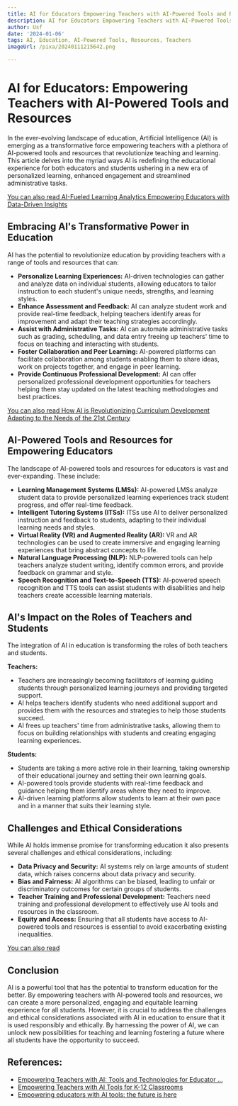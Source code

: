 ```yaml
---
title: AI for Educators Empowering Teachers with AI-Powered Tools and Resources
description: AI for Educators Empowering Teachers with AI-Powered Tools and Resources
author: Usf
date: '2024-01-06'
tags: AI, Education, AI-Powered Tools, Resources, Teachers
imageUrl: /pixa/20240111215642.png

---
```

# AI for Educators: Empowering Teachers with AI-Powered Tools and Resources

In the ever-evolving  landscape of education, Artificial Intelligence (AI) is emerging as a transformative force empowering teachers with a plethora of AI-powered tools and resources that revolutionize teaching and learning. This  article delves into the myriad ways AI  is redefining the educational experience for both educators  and students ushering in a new era of personalized learning, enhanced engagement  and streamlined administrative tasks.

[You can  also read AI-Fueled Learning Analytics Empowering Educators with Data-Driven  Insights](AI-Fueled%20Learning%20Analytics%20Empowering%20Educators%20with%20Data-Driven%20Insights)


## Embracing AI's Transformative Power in Education

AI  has the potential to revolutionize education by providing  teachers with a range of  tools and resources that can:

* **Personalize Learning Experiences:** AI-driven technologies can gather and analyze data on individual students, allowing  educators  to  tailor instruction  to each student's unique needs, strengths, and learning styles.
* **Enhance Assessment and Feedback:** AI can analyze student work and provide real-time feedback, helping teachers identify areas for improvement and adapt their  teaching strategies accordingly.
* **Assist with Administrative Tasks:** AI can automate administrative tasks such as grading, scheduling, and data entry freeing up teachers' time  to focus on teaching and interacting with students.
* **Foster  Collaboration and Peer Learning:** AI-powered platforms can facilitate collaboration among students enabling them to share ideas, work  on projects together, and  engage in peer learning.
* **Provide Continuous Professional Development:** AI  can offer personalized professional development  opportunities for teachers helping them stay  updated on the latest teaching methodologies and best practices.

[You can also read How AI is  Revolutionizing Curriculum  Development Adapting to the Needs of  the 21st Century](How%20AI%20is%20Revolutionizing%20Curriculum%20Development%20Adapting%20to%20the%20Needs%20of%20the%2021st%20Century)


## AI-Powered Tools and Resources for Empowering Educators

The landscape  of AI-powered tools and  resources for educators is vast and ever-expanding. These  include:

* **Learning Management Systems (LMSs):** AI-powered LMSs analyze student data to provide personalized learning  experiences track student progress, and offer real-time  feedback.
* **Intelligent Tutoring Systems (ITSs):** ITSs use AI to deliver personalized instruction and feedback to students, adapting to their individual learning needs and styles.
* **Virtual Reality (VR) and Augmented Reality (AR):** VR and AR technologies can be used to create immersive and engaging learning  experiences that bring  abstract concepts to life.
* **Natural Language Processing (NLP):**  NLP-powered tools can help teachers  analyze student writing, identify common errors, and provide feedback on grammar and  style.
* **Speech Recognition and Text-to-Speech (TTS):** AI-powered speech recognition and TTS tools can assist students  with disabilities and help teachers create accessible learning materials.

## AI's Impact on  the Roles of Teachers and Students

The integration of AI  in education is transforming the roles of  both teachers and students.

**Teachers:**

* Teachers are increasingly becoming facilitators of learning guiding students through personalized learning journeys and providing targeted support.
* AI helps teachers  identify students who need additional support and provides them with the resources and strategies to help those students  succeed.
* AI frees up teachers' time from administrative  tasks, allowing them to focus on  building relationships with students and creating engaging learning experiences.

**Students:**

* Students are taking  a more active role in their  learning, taking  ownership of  their educational journey and setting their own learning goals.
* AI-powered tools provide students with  real-time feedback and guidance helping them identify areas where they need to improve.
*  AI-driven learning platforms allow students to  learn at their own pace  and in a manner that suits their learning style.

## Challenges  and Ethical Considerations

While AI holds immense promise for transforming education  it  also presents several challenges  and ethical considerations,  including:

* **Data Privacy and Security:** AI  systems rely on large amounts of student  data, which raises concerns about data privacy and security.
* **Bias and Fairness:** AI algorithms can be  biased, leading to unfair  or discriminatory outcomes for  certain  groups of students.
*  **Teacher Training and Professional Development:** Teachers need training and professional development to effectively use AI tools and resources in the classroom.
* **Equity and Access:** Ensuring that all students have access to AI-powered tools and resources is essential to avoid exacerbating existing inequalities.

[You can also read ]()


## Conclusion

AI is a powerful tool that has the potential to transform education  for the better. By empowering teachers with  AI-powered tools and resources, we can create a  more personalized, engaging and  equitable learning experience for all students. However, it is  crucial to address  the  challenges and ethical considerations associated with AI in education to ensure that it  is used responsibly and ethically. By harnessing the power of AI, we can unlock  new possibilities for teaching and learning fostering a future where all students have the opportunity to succeed.

## References:
- [Empowering Teachers with AI: Tools and Technologies for Educator ...](https://medium.com/@fm483756/empowering-teachers-with-ai-tools-and-technologies-for-educator-support-4f753ad27e80)
- [Empowering Teachers with AI Tools for K-12 Classrooms](https://onetooneplus.com/empowering-teachers-with-ai-tools-for-k12-classrooms/)
- [Empowering educators with AI tools: the future is here](https://www.asuprepdigital.org/empowering-educators-with-ai-tools-the-future-is-here/)
